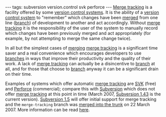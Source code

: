---
tags: subversion version.control svk perforce
---
[[Merge tracking]] is a facility offered by some [[version control systems]]. It is the ability of a [[version control system]] to "remember" which changes have been [[merged]] from one line ([[branch]]) of development to another and act accordingly. Without [[merge tracking]] it is the responsibility of the user of the system to manually record which changes have been previously merged and act appropriately (for example, by not attempting to merge the same change twice).

In all but the simplest cases of [[merging]] [[merge tracking]] is a significant time saver and a real convenience which encourages developers to use [[branches]] in ways that improve their productivity and the quality of their work. A lack of [[merge tracking]] can actually be a disincentive to [[branch]] at all, and for those that choose to [[branch]] anyway it can be a significant drain on their time.

Examples of systems which offer automatic [[merge tracking]] are [[SVK]] (free) and [[Perforce]] (commercial); compare this with [[Subversion]] which does not offer [[merge tracking]] at this point in time (March 2007, [[Subversion 1.43]] is the current version). [[Subversion 1.5]] will offer initial support for merge tracking and the <tt>merge-tracking</tt> branch was [http://svn.collab.net/viewvc/svn?view=rev&revision=24027 merged into the trunk] on 22 March 2007. More information can be read [http://svn.collab.net/viewvc/svn/trunk/notes/merge-tracking.txt?revision=HEAD&view=markup here].

